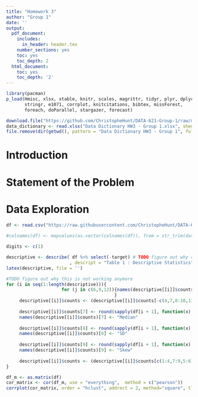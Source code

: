 ```yaml
---
title: "Homework 3"
author: "Group 1"
date: ''
output:
  pdf_document:
    includes:
      in_header: header.tex
    number_sections: yes
    toc: yes
    toc_depth: 2
  html_document:
    toc: yes
    toc_depth: '2'
---
```


\begin{center}
\bigskip
\bigskip
\bigskip
Prepared for:\\
\medskip
Dr. Nathan Bastian\\
\smallskip
City University of New York, School of Professional Studies - Data 621\\
\bigskip
Prepared by:\\
\medskip
Group 1\\ 
\medskip
Senthil Dhanapal\\ 
\smallskip
Yadu Chittampalli\\
\smallskip
Christophe Hunt\\  

\end{center}

```r
library(pacman)
p_load(Hmisc, xlsx, xtable, knitr, scales, magrittr, tidyr, plyr, dplyr, 
       stringr, e1071, corrplot, knitcitations, bibtex, missForest,
       foreach, doParallel, stargazer, forecast)
```

```r
download.file("https://github.com/ChristopheHunt/DATA-621-Group-1/raw/master/Homework%203/Data%20Dictionary.xlsx?raw=true", destfile = "Data Dictionary HW3 - Group 1.xlsx", mode = 'wb')
data_dictionary <- read.xlsx("Data Dictionary HW3 - Group 1.xlsx", sheetIndex = 1)
file.remove(dir(getwd(), pattern = "Data Dictionary HW3 - Group 1", full.names = TRUE))
```
\newpage

# Introduction

# Statement of the Problem

# Data Exploration  

```r
df <- read.csv("https://raw.githubusercontent.com/ChristopheHunt/DATA-621-Group-1/master/Homework%203/crime-training-data.csv")
  
#colnames(df) <- mapvalues(as.vector(colnames(df)), from = str_trim(data_dictionary$VARIABLE.NAME), to = as.vector(str_trim(data_dictionary$DEFINITION)))

digits <- c(1) 

descriptive <- describe( df %>% select(-target) # TODO figure out why rad has a wierd frequency table
                        , descript = "Table 1 : Descriptive Statistics", digits = digits)
latex(descriptive, file = '')
```

```r
#TODO figure out why this is not working anymore 
for (i in seq(1:length(descriptive))){ 
                     for (j in c(6,9,12)){names(descriptive[[i]]$counts)[j] <- paste0(names(descriptive[[i]]$counts)[j]," freq")
                                         }
     descriptive[[i]]$counts <- (descriptive[[i]]$counts[-c(4,7,8:10,11)])
     
     descriptive[[i]]$counts[7] <- round(sapply(df[i + 1], function(x) median(x, na.rm = TRUE)), digits = digits)
     names(descriptive[[i]]$counts)[7] <- "Median"
     
     descriptive[[i]]$counts[8] <- round(sapply(df[i + 1], function(x) sd(x, na.rm = TRUE)), digits = digits)
     names(descriptive[[i]]$counts)[8] <- "SD"
     
     descriptive[[i]]$counts[9] <- round(sapply(df[i + 1], function(x) skewness(x, na.rm = TRUE)), digits = digits)
     names(descriptive[[i]]$counts)[9] <- "Skew"
     
     descriptive[[i]]$counts <- (descriptive[[i]]$counts[c(1:4,7:9,5:6)]) #reorder 
}
```

```r
df_m <- as.matrix(df)
cor_matrix <- cor(df_m, use = "everything",  method = c("pearson"))
corrplot(cor_matrix, order = "hclust", addrect = 2, method="square", tl.col = "black", tl.cex = .5, na.label = " ")
```
